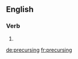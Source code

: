==English==

===Verb===
{{head|en|present participle}}

# {{present participle of|precurse|lang=en}}

[[de:precursing]]
[[fr:precursing]]
